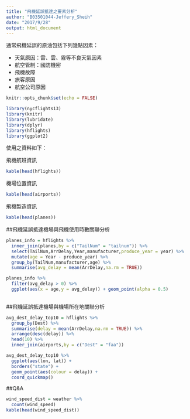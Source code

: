 ```yaml
---
title: "飛機延誤抵達之要素分析"
author: "B03501044-Jeffery_Sheih"
date: "2017/9/28"
output: html_document
---
```


通常飛機延誤的原油包括下列幾點因素：

* 天氣原因：雷、雲、霧等不良天氣因素
* 航空管制：國防機密
* 飛機故障
* 旅客原因
* 航空公司原因

```r
knitr::opts_chunk$set(echo = FALSE)
```

```r
library(nycflights13)
library(knitr)
library(lubridate)
library(dplyr)
library(hflights)
library(ggplot2)
```


使用之資料如下：

飛機航班資訊
```r
kable(head(hflights))
```


機場位置資訊
```r
kable(head(airports))
```

飛機製造資訊
```r
kable(head(planes))
```

##飛機延誤抵達機場與飛機使用時數關聯分析
```r
planes_info = hflights %>%
  inner_join(planes,by = c("TailNum" = "tailnum")) %>%
  select(TailNum,ArrDelay,Year,manufacturer,produce_year = year) %>%
  mutate(age = Year - produce_year) %>%
  group_by(TailNum,manufacturer,age) %>%
  summarise(avg_delay = mean(ArrDelay,na.rm = TRUE))

planes_info %>%
  filter(avg_delay > 0) %>%
  ggplot(aes(x = age,y = avg_delay)) + geom_point(alpha = 0.5)
  
```


##飛機延誤抵達機場與機場所在地關聯分析
```r
avg_dest_delay_top10 = hflights %>%
  group_by(Dest) %>%
  summarise(delay = mean(ArrDelay,na.rm = TRUE)) %>%
  arrange(desc(delay)) %>%
  head(10) %>%  
  inner_join(airports,by = c("Dest" = "faa"))

avg_dest_delay_top10 %>%
  ggplot(aes(lon, lat)) +
  borders("state") +
  geom_point(aes(colour = delay)) +
  coord_quickmap()
```


##Q&A
```r
wind_speed_dist = weather %>% 
  count(wind_speed)
kable(head(wind_speed_dist))
```


